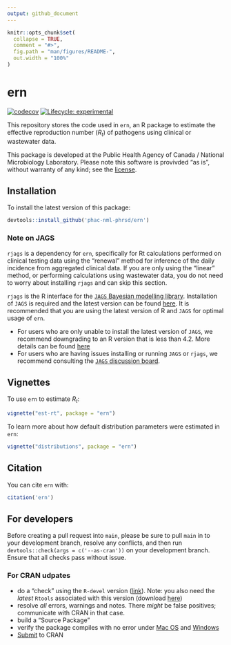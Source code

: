 ```yaml
---
output: github_document
---
```


<!-- README.md is generated from README.Rmd. Please edit that file -->

```r
knitr::opts_chunk$set(
  collapse = TRUE,
  comment = "#>",
  fig.path = "man/figures/README-",
  out.width = "100%"
)
```

# ern

<!-- badges: start -->

[![codecov](https://codecov.io/gh/phac-nml-phrsd/ern/branch/main/graph/badge.svg?token=SWXENVF9T4)](https://codecov.io/gh/phac-nml-phrsd/ern) [![Lifecycle: experimental](https://img.shields.io/badge/lifecycle-stable-green.svg)](https://lifecycle.r-lib.org/articles/stages.html#experimental)

<!-- badges: end -->

This repository stores the code used in `ern`, an R package to estimate the effective reproduction number ($R_t$) of pathogens using clinical or wastewater data.

This package is developed at the Public Health Agency of Canada / National Microbiology Laboratory. Please note this software is provivded "as is", without warranty of any kind; see the [license](LICENSE).

## Installation

To install the latest version of this package:

```r
devtools::install_github('phac-nml-phrsd/ern')
```

### Note on JAGS

`rjags` is a dependency for `ern`, specifically for Rt calculations
performed on clinical testing data using the "renewal" method for inference of the daily incidence from aggregated clinical data. 
If you are only using the "linear" method, or performing
calculations using wastewater data, you do not need to worry about
installing `rjags` and can skip this section.


`rjags` is the R interface for the [`JAGS` Bayesian modelling library](https://mcmc-jags.sourceforge.io/). Installation of `JAGS` is required and the latest version can be found [here](https://sourceforge.net/projects/mcmc-jags/files/). It is recommended that you are using the latest version of R and `JAGS` for optimal usage of `ern`.

* For users who are only unable to install the latest version of `JAGS`, we recommend downgrading to an R version that is less than 4.2. More details can be found [here](https://martynplummer.wordpress.com/2022/04/12/windows-update-jags-4-3-1-is-released/)
* For users who are having issues installing or running `JAGS` or `rjags`, we recommend consulting the [`JAGS` discussion board](https://sourceforge.net/p/mcmc-jags/discussion/610037/). 

## Vignettes

To use `ern` to estimate $R_t$:

```r
vignette("est-rt", package = "ern")
```

To learn more about how default distribution parameters were estimated in `ern`:

```r
vignette("distributions", package = "ern")
```

## Citation

You can cite `ern` with:

```r
citation('ern')
```

## For developers

Before creating a pull request into `main`, please be sure to pull `main` in to your development branch, resolve any conflicts, and then run `devtools::check(args = c('--as-cran'))` on your development branch. Ensure that all checks pass without issue.

### For CRAN udpates

 - do a "check" using the `R-devel` version ([link](https://cran.r-project.org/bin/windows/base/rdevel.html)). Note: you also need the _latest_ `Rtools` associated with this version (download [here](https://cran.r-project.org/bin/windows/Rtools/)) 
 - resolve _all_ errors, warnings and notes. There _might_ be false positives; communicate with CRAN in that case.
 - build a "Source Package"
 - verify the package compiles with no error under [Mac OS](https://mac.r-project.org/macbuilder/submit.html) and [Windows](https://win-builder.r-project.org/)
 - [Submit](https://cran.r-project.org/submit.html) to CRAN


